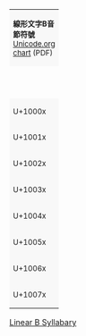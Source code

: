 {|border="1" cellspacing="0" cellpadding="5" class="wikitable" style="border-collapse:collapse;background:#FFFFFF;font-size:large;text-align:center"
|-
|colspan="17" style="background:#F8F8F8;font-size:small"| '''線形文字B音節符號'''<br />[http://www.unicode.org/charts/PDF/U10000.pdf Unicode.org chart] (PDF)
|-style="background:#F8F8F8;font-size:small"
| style="width:45pt" | &nbsp; || style="width:20pt"  | 0 || style="width:20pt"  | 1 || style="width:20pt"  | 2 || style="width:20pt"  | 3 || style="width:20pt"  | 4 || style="width:20pt"  | 5 || style="width:20pt"  | 6 || style="width:20pt"  | 7 || style="width:20pt"  | 8 || style="width:20pt"  | 9 || style="width:20pt"  | A || style="width:20pt"  | B || style="width:20pt"  | C || style="width:20pt"  | D || style="width:20pt"  | E || style="width:20pt"  | F
|-
| style="background:#F8F8F8;font-size:small"| U+1000x
| &#x10000; || &#x10001; || &#x10002; || &#x10003; || &#x10004; || &#x10005; || &#x10006; || &#x10007;
| &#x10008; || &#x10009; || &#x1000a; || &#x1000b; || bgcolor="#CCCCCC" | &nbsp; || &#x1000d; || &#x1000e; || &#x1000f;
|-
| style="background:#F8F8F8;font-size:small"| U+1001x
| &#x10010; || &#x10011; || &#x10012; || &#x10013; || &#x10014; || &#x10015; || &#x10016; || &#x10017;
| &#x10018; || &#x10019; || &#x1001a; || &#x1001b; || &#x1001c; || &#x1001d; || &#x1001e; || &#x1001f;
|-
| style="background:#F8F8F8;font-size:small"| U+1002x
| &#x10020; || &#x10021; || &#x10022; || &#x10023; || &#x10024; || &#x10025; || &#x10026; || bgcolor="#CCCCCC" | &nbsp;
| &#x10028; || &#x10029; || &#x1002a; || &#x1002b; || &#x1002c; || &#x1002d; || &#x1002e; || &#x1002f;
|-
| style="background:#F8F8F8;font-size:small"| U+1003x
| &#x10030; || &#x10031; || &#x10032; || &#x10033; || &#x10034; || &#x10035; || &#x10036; || &#x10037;
| &#x10038; || &#x10039; || &#x1003a; || bgcolor="#CCCCCC" | &nbsp; || &#x1003c; || &#x1003d; || bgcolor="#CCCCCC" | &nbsp; || &#x1003f;
|-
| style="background:#F8F8F8;font-size:small"| U+1004x
| &#x10040; || &#x10041; || &#x10042; || &#x10043; || &#x10044; || &#x10045; || &#x10046; || &#x10047;
| &#x10048; || &#x10049; || &#x1004a; || &#x1004b; || &#x1004c; || &#x1004d; || bgcolor="#CCCCCC" | &nbsp; || bgcolor="#CCCCCC" | &nbsp;
|-
| style="background:#F8F8F8;font-size:small"| U+1005x
| &#x10050; || &#x10051; || &#x10052; || &#x10053; || &#x10054; || &#x10055; || &#x10056; || &#x10057;
| &#x10058; || &#x10059; || &#x1005a; || &#x1005b; || &#x1005c; || &#x1005d; || bgcolor="#CCCCCC" | &nbsp; || bgcolor="#CCCCCC" | &nbsp;
|-
| style="background:#F8F8F8;font-size:small"| U+1006x
| bgcolor="#CCCCCC" | &nbsp; || bgcolor="#CCCCCC" | &nbsp; || bgcolor="#CCCCCC" | &nbsp; || bgcolor="#CCCCCC" | &nbsp; || bgcolor="#CCCCCC" | &nbsp; || bgcolor="#CCCCCC" | &nbsp; || bgcolor="#CCCCCC" | &nbsp; || bgcolor="#CCCCCC" | &nbsp;
| bgcolor="#CCCCCC" | &nbsp; || bgcolor="#CCCCCC" | &nbsp; || bgcolor="#CCCCCC" | &nbsp; || bgcolor="#CCCCCC" | &nbsp; || bgcolor="#CCCCCC" | &nbsp; || bgcolor="#CCCCCC" | &nbsp; || bgcolor="#CCCCCC" | &nbsp; || bgcolor="#CCCCCC" | &nbsp;
|-
| style="background:#F8F8F8;font-size:small"| U+1007x
| bgcolor="#CCCCCC" | &nbsp; || bgcolor="#CCCCCC" | &nbsp; || bgcolor="#CCCCCC" | &nbsp; || bgcolor="#CCCCCC" | &nbsp; || bgcolor="#CCCCCC" | &nbsp; || bgcolor="#CCCCCC" | &nbsp; || bgcolor="#CCCCCC" | &nbsp; || bgcolor="#CCCCCC" | &nbsp;
| bgcolor="#CCCCCC" | &nbsp; || bgcolor="#CCCCCC" | &nbsp; || bgcolor="#CCCCCC" | &nbsp; || bgcolor="#CCCCCC" | &nbsp; || bgcolor="#CCCCCC" | &nbsp; || bgcolor="#CCCCCC" | &nbsp; || bgcolor="#CCCCCC" | &nbsp; || bgcolor="#CCCCCC" | &nbsp;
|}<noinclude>
[[Category:Unicode模板|Linear B Syllabary]]
</noinclude>